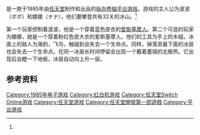 {{NoteTA
| G1=Games
}}
{{Infobox video game
| title = 敲冰块
| japanese = アイスクライマー
| english = Ice Climber
| image = 
| caption = 
| developer = [[任天堂開發第一部|任天堂開發第一部]]
| publisher = [[任天堂|任天堂]]
| director = 三木研次
| producer = [[上村雅之|上村雅之]]
| composer = 中塚章人<ref name="#1">{{cite AV media notes |url=http://vgmdb.net/album/404 |title=Famicom 20th Anniversary Original Sound Tracks Vol. 1 |year=2004 |publisher=Scitron Digital Contents Inc. |accessdate=2011-04-18 |archive-date=2019-09-14 |archive-url=https://web.archive.org/web/20190914153200/https://vgmdb.net/album/404 |dead-url=no }}</ref>
| platforms=[[紅白機|紅白機]]<br/>[[PC-8801|PC-8801]]<br/>[[X1_(電腦)|Sharp X1]]<br/>[[街機|街機]]<br/>[[FC磁碟機|FC磁碟機]]
| released='''紅白機'''{{vgrelease|JP|January 30, 1985|NA|October 18, 1985|EU|September 1, 1986}}'''PC-8801''':{{vgrelease|JP|1985年10月}}'''Sharp X1''':{{vgrelease|JP|1985年11月}}'''街機{{Small|(Vs.敲冰块)}}''':{{vgrelease|JP|1985年|NA|1985年}}'''FC磁碟機{{Small|(Vs.敲冰块)}}''':{{vgrelease|JP|1988年11月18日}}<u>Nintendo Switch Online</u>{{vgrelease|WW|2018年9月19日}}
| genre = [[平台遊戲|平台]]
| modes = [[單人遊戲|單人]]、[[多人遊戲|多人]]
}}

{{vgname|敲冰块|ja=アイスクライマー|en=Ice Climber|official=翻越冰山者|直译為“冰山攀登者”}}是一款于1985年由[[任天堂|任天堂]]制作和出品的[[纵向卷轴电子游戏|纵向卷轴]][[平台游戏|平台游戏]]。游戏的主人公为波波（ポポ）和娜娜（ナナ），他们要攀登共有32关的冰山。<ref name="#1"/>

第一个玩家控制着波波，他是一个穿着蓝色皮衣的[[爱斯基摩人|爱斯基摩人]]。第二个可选的玩家为娜娜，她是一个穿着粉红色皮大衣的爱斯基摩人。他们的工具为手上的木槌。冰面上的敌人为海豹，飞鸟，触碰到会失去一个生命点。同样，掉落至最下面的冰层也会失去一个生命点。在同一冰层长时间停留会出现一个戴着墨镜的北极熊。它出现后会瞪一下地板，冰层自动向上升一层。

== 参考资料 ==
{{Reflist}}

{{任天堂明星大亂鬥系列}}

{{DEFAULTSORT:Ice Climber}}
[[Category:1985年电子游戏|Category:1985年电子游戏]]
[[Category:红白机游戏|Category:红白机游戏]]
[[Category:任天堂Switch_Online游戏|Category:任天堂Switch Online游戏]]
[[Category:任天堂游戏|Category:任天堂游戏]]
[[Category:任天堂開發第一部遊戲|Category:任天堂開發第一部遊戲]]
[[Category:平台游戏|Category:平台游戏]]

{{Nintendo-stub}}
{{platform-videogame-stub}}